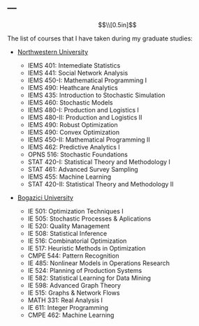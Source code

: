 ---
---

$$\\[0.5in]$$

The list of courses that I have taken during my graduate studies:

* [Northwestern University](https://www.mccormick.northwestern.edu/industrial/)

    + IEMS 401: Intemediate Statistics
    + IEMS 441: Social Network Analysis
    + IEMS 450-I: Mathematical Programming I
    + IEMS 490: Heathcare Analytics
    + IEMS 435: Introduction to Stochastic Simulation
    + IEMS 460: Stochastic Models
    + IEMS 480-I: Production and Logistics I
    + IEMS 480-II: Production and Logistics II
    + IEMS 490: Robust Optimization
    + IEMS 490: Convex Optimization
    + IEMS 450-II: Mathematical Programming II
    + IEMS 462: Predictive Analytics I
    + OPNS 516: Stochastic Foundations
    + STAT 420-I: Statistical Theory and Methodology I
    + STAT 461: Advanced Survey Sampling
    + IEMS 455: Machine Learning
    + STAT 420-II: Statistical Theory and Methodology II

* [Bogazici University](http://www.ie.boun.edu.tr)

    + IE 501: Optimization Techniques I
    + IE 505: Stochastic Processes & Aplications
    + IE 520: Quality Management
    + IE 508: Statistical Inference
    + IE 516: Combinatorial Optimization
    + IE 517: Heuristic Methods in Optimization
    + CMPE 544: Pattern Recognition
    + IE 485: Nonlinear Models in Operations Research
    + IE 524: Planning of Production Systems
    + IE 582: Statistical Learning for Data Mining
    + IE 598: Advanced Graph Theory
    + IE 515: Graphs & Network Flows
    + MATH 331: Real Analysis I
    + IE 611: Integer Programming
    + CMPE 462: Machine Learning